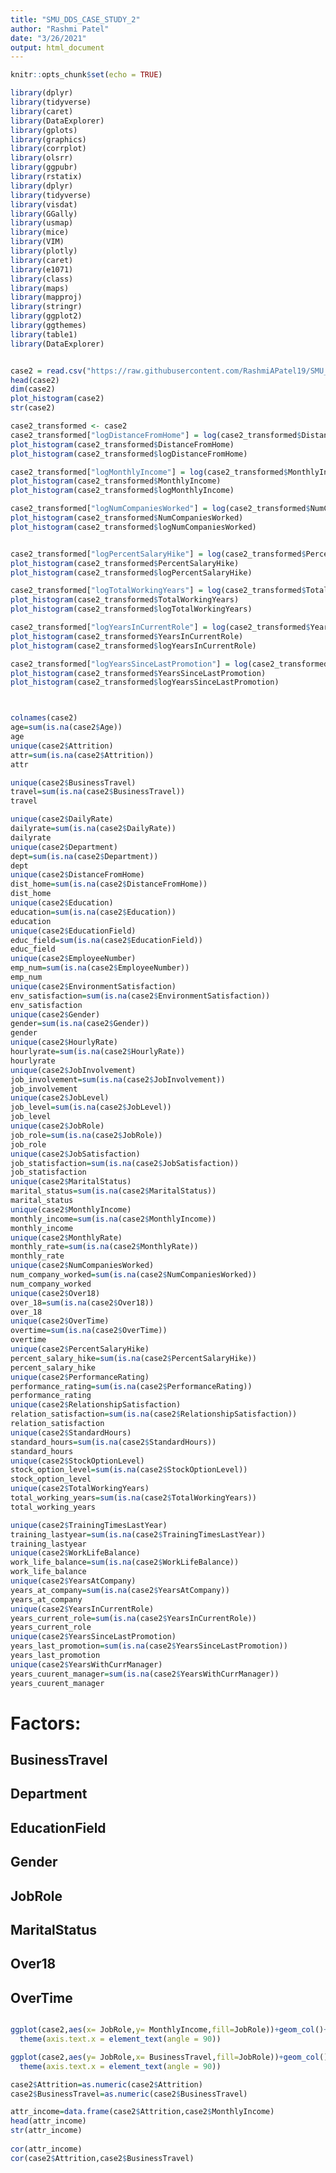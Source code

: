 ---
title: "SMU_DDS_CASE_STUDY_2"
author: "Rashmi Patel"
date: "3/26/2021"
output: html_document
---

```{r setup, include=FALSE}
knitr::opts_chunk$set(echo = TRUE)
```
```{r}
library(dplyr)
library(tidyverse)
library(caret)
library(DataExplorer)
library(gplots)
library(graphics)
library(corrplot)
library(olsrr)
library(ggpubr)
library(rstatix)
library(dplyr)
library(tidyverse)
library(visdat)
library(GGally)
library(usmap)
library(mice)
library(VIM)
library(plotly)
library(caret)
library(e1071)
library(class)
library(maps)
library(mapproj)
library(stringr)
library(ggplot2) 
library(ggthemes)
library(table1)
library(DataExplorer)



``` 

```{r}
case2 = read.csv("https://raw.githubusercontent.com/RashmiAPatel19/SMU_MSDS_6306_CaseStudy2_Spring2021/main/CaseStudy2-data.csv", header = TRUE)
head(case2)
dim(case2)
plot_histogram(case2)
str(case2)
```
```{r}
case2_transformed <- case2
case2_transformed["logDistanceFromHome"] = log(case2_transformed$DistanceFromHome)
plot_histogram(case2_transformed$DistanceFromHome)
plot_histogram(case2_transformed$logDistanceFromHome)

case2_transformed["logMonthlyIncome"] = log(case2_transformed$MonthlyIncome)
plot_histogram(case2_transformed$MonthlyIncome)
plot_histogram(case2_transformed$logMonthlyIncome)

case2_transformed["logNumCompaniesWorked"] = log(case2_transformed$NumCompaniesWorked)
plot_histogram(case2_transformed$NumCompaniesWorked)
plot_histogram(case2_transformed$logNumCompaniesWorked)


case2_transformed["logPercentSalaryHike"] = log(case2_transformed$PercentSalaryHike)
plot_histogram(case2_transformed$PercentSalaryHike)
plot_histogram(case2_transformed$logPercentSalaryHike)

case2_transformed["logTotalWorkingYears"] = log(case2_transformed$TotalWorkingYears)
plot_histogram(case2_transformed$TotalWorkingYears)
plot_histogram(case2_transformed$logTotalWorkingYears)

case2_transformed["logYearsInCurrentRole"] = log(case2_transformed$YearsInCurrentRole)
plot_histogram(case2_transformed$YearsInCurrentRole)
plot_histogram(case2_transformed$logYearsInCurrentRole)

case2_transformed["logYearsSinceLastPromotion"] = log(case2_transformed$YearsSinceLastPromotion)
plot_histogram(case2_transformed$YearsSinceLastPromotion)
plot_histogram(case2_transformed$logYearsSinceLastPromotion)




```
```{r}
colnames(case2)
age=sum(is.na(case2$Age))
age
unique(case2$Attrition)
attr=sum(is.na(case2$Attrition))
attr

unique(case2$BusinessTravel)
travel=sum(is.na(case2$BusinessTravel))
travel

unique(case2$DailyRate)
dailyrate=sum(is.na(case2$DailyRate))
dailyrate
unique(case2$Department)
dept=sum(is.na(case2$Department))
dept
unique(case2$DistanceFromHome)
dist_home=sum(is.na(case2$DistanceFromHome))
dist_home
unique(case2$Education)
education=sum(is.na(case2$Education))
education
unique(case2$EducationField)
educ_field=sum(is.na(case2$EducationField))
educ_field
unique(case2$EmployeeNumber)
emp_num=sum(is.na(case2$EmployeeNumber))
emp_num
unique(case2$EnvironmentSatisfaction)
env_satisfaction=sum(is.na(case2$EnvironmentSatisfaction))
env_satisfaction
unique(case2$Gender)
gender=sum(is.na(case2$Gender))
gender
unique(case2$HourlyRate)
hourlyrate=sum(is.na(case2$HourlyRate))
hourlyrate
unique(case2$JobInvolvement)
job_involvement=sum(is.na(case2$JobInvolvement))
job_involvement
unique(case2$JobLevel)
job_level=sum(is.na(case2$JobLevel))
job_level
unique(case2$JobRole)
job_role=sum(is.na(case2$JobRole))
job_role
unique(case2$JobSatisfaction)
job_statisfaction=sum(is.na(case2$JobSatisfaction))
job_statisfaction
unique(case2$MaritalStatus)
marital_status=sum(is.na(case2$MaritalStatus))
marital_status
unique(case2$MonthlyIncome)
monthly_income=sum(is.na(case2$MonthlyIncome))
monthly_income
unique(case2$MonthlyRate)
monthly_rate=sum(is.na(case2$MonthlyRate))
monthly_rate
unique(case2$NumCompaniesWorked)
num_company_worked=sum(is.na(case2$NumCompaniesWorked))
num_company_worked
unique(case2$Over18)
over_18=sum(is.na(case2$Over18))
over_18
unique(case2$OverTime)
overtime=sum(is.na(case2$OverTime))
overtime
unique(case2$PercentSalaryHike)
percent_salary_hike=sum(is.na(case2$PercentSalaryHike))
percent_salary_hike
unique(case2$PerformanceRating)
performance_rating=sum(is.na(case2$PerformanceRating))
performance_rating
unique(case2$RelationshipSatisfaction)
relation_satisfaction=sum(is.na(case2$RelationshipSatisfaction))
relation_satisfaction
unique(case2$StandardHours)
standard_hours=sum(is.na(case2$StandardHours))
standard_hours
unique(case2$StockOptionLevel)
stock_option_level=sum(is.na(case2$StockOptionLevel))
stock_option_level
unique(case2$TotalWorkingYears)
total_working_years=sum(is.na(case2$TotalWorkingYears))
total_working_years

unique(case2$TrainingTimesLastYear)
training_lastyear=sum(is.na(case2$TrainingTimesLastYear))
training_lastyear
unique(case2$WorkLifeBalance)
work_life_balance=sum(is.na(case2$WorkLifeBalance))
work_life_balance
unique(case2$YearsAtCompany)
years_at_company=sum(is.na(case2$YearsAtCompany))
years_at_company
unique(case2$YearsInCurrentRole)
years_current_role=sum(is.na(case2$YearsInCurrentRole))
years_current_role
unique(case2$YearsSinceLastPromotion)
years_last_promotion=sum(is.na(case2$YearsSinceLastPromotion))
years_last_promotion
unique(case2$YearsWithCurrManager)
years_cuurent_manager=sum(is.na(case2$YearsWithCurrManager))
years_cuurent_manager


```

# Factors:
## BusinessTravel
## Department
## EducationField
## Gender
## JobRole
## MaritalStatus
## Over18
## OverTime
```{r}


```
```{r}
ggplot(case2,aes(x= JobRole,y= MonthlyIncome,fill=JobRole))+geom_col()+
  theme(axis.text.x = element_text(angle = 90))

ggplot(case2,aes(y= JobRole,x= BusinessTravel,fill=JobRole))+geom_col()+
  theme(axis.text.x = element_text(angle = 90))

```
```{r}
case2$Attrition=as.numeric(case2$Attrition)
case2$BusinessTravel=as.numeric(case2$BusinessTravel)

attr_income=data.frame(case2$Attrition,case2$MonthlyIncome)
head(attr_income)
str(attr_income)
  
cor(attr_income)
cor(case2$Attrition,case2$BusinessTravel)
```
```{r}



```
```{r}



```
